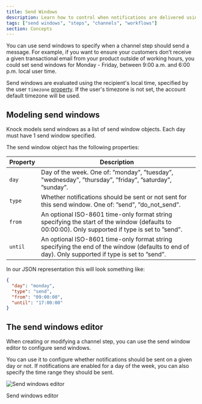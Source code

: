 ```yaml
---
title: Send Windows
description: Learn how to control when notifications are delivered using send windows.
tags: ["send windows", "steps", "channels", "workflows"]
section: Concepts
---
```


You can use send windows to specify when a channel step should send a message. For example, if you want to ensure your customers don’t receive a given transactional email from your product outside of working hours, you could set send windows for Monday - Friday, between 9:00 a.m. and 6:00 p.m. local user time.

Send windows are evaluated using the recipient's local time, specified by the user `timezone` [property](/concepts/users#optional-attributes). If the user's timezone is not set, the account default timezone will be used.

## Modeling send windows

Knock models send windows as a list of send window objects. Each day must have 1 send window specified.

The send window object has the following properties:

| Property | Description                                                                                                                                      |
| -------- | ------------------------------------------------------------------------------------------------------------------------------------------------ |
| `day`    | Day of the week. One of: ”monday”, ”tuesday”, ”wednesday”, ”thursday”, ”friday”, ”saturday”, ”sunday”.                                           |
| `type`   | Whether notifications should be sent or not sent for this send window. One of: ”send”, ”do_not_send”.                                            |
| `from`   | An optional ISO-8601 time-only format string specifying the start of the window (defaults to 00:00:00). Only supported if type is set to ”send”. |
| `until`  | An optional ISO-8601 time-only format string specifying the end of the window (defaults to end of day). Only supported if type is set to ”send”. |

In our JSON representation this will look something like:

```json Example send window
{
  "day": "monday",
  "type": "send",
  "from": "09:00:00",
  "until": "17:00:00"
}
```

## The send windows editor

When creating or modifying a channel step, you can use the send window editor to configure send windows.

You can use it to configure whether notifications should be sent on a given day or not. If notifications are enabled for a day of the week, you can also specify the time range they should be sent.

![Send windows editor](/images/notifications/send-windows-editor.png)

<figcaption>Send windows editor</figcaption>
